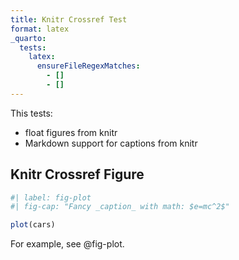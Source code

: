 ```yaml
---
title: Knitr Crossref Test
format: latex
_quarto:
  tests:
    latex:
      ensureFileRegexMatches:
        - []
        - []
---
```



This tests:

- float figures from knitr
- Markdown support for captions from knitr

## Knitr Crossref Figure

```r
#| label: fig-plot
#| fig-cap: "Fancy _caption_ with math: $e=mc^2$"

plot(cars)
```

For example, see @fig-plot.